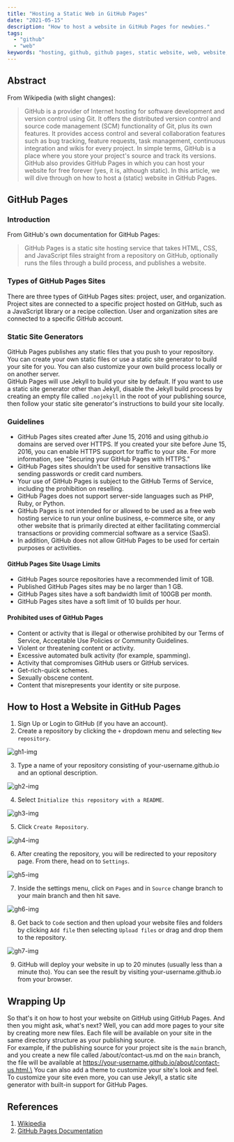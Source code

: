 ```yaml
---
title: "Hosting a Static Web in GitHub Pages"
date: "2021-05-15"
description: "How to host a website in GitHub Pages for newbies."
tags:
  - "github"
  - "web"
keywords: "hosting, github, github pages, static website, web, website, web development, web development tutorial, deployment, newbies, beginners"
---
```


## Abstract

From Wikipedia (with slight changes):

> GitHub is a provider of Internet hosting for software development and version control using Git. It offers the distributed version control and source code management (SCM) functionality of Git, plus its own features. It provides access control and several collaboration features such as bug tracking, feature requests, task management, continuous integration and wikis for every project. In simple terms, GitHub is a place where you store your project's source and track its versions. GitHub also provides GitHub Pages in which you can host your website for free forever (yes, it is, although static). In this article, we will dive through on how to host a (static) website in GitHub Pages.

## GitHub Pages

### Introduction

From GitHub's own documentation for GitHub Pages:

> GitHub Pages is a static site hosting service that takes HTML, CSS, and JavaScript files straight from a repository on GitHub, optionally runs the files through a build process, and publishes a website.

### Types of GitHub Pages Sites

There are three types of GitHub Pages sites: project, user, and organization. Project sites are connected to a specific project hosted on GitHub, such as a JavaScript library or a recipe collection. User and organization sites are connected to a specific GitHub account.

### Static Site Generators

GitHub Pages publishes any static files that you push to your repository. You can create your own static files or use a static site generator to build your site for you. You can also customize your own build process locally or on another server.\
GitHub Pages will use Jekyll to build your site by default. If you want to use a static site generator other than Jekyll, disable the Jekyll build process by creating an empty file called `.nojekyll` in the root of your publishing source, then follow your static site generator's instructions to build your site locally.

### Guidelines

- GitHub Pages sites created after June 15, 2016 and using github.io domains are served over HTTPS. If you created your site before June 15, 2016, you can enable HTTPS support for traffic to your site. For more information, see "Securing your GitHub Pages with HTTPS."
- GitHub Pages sites shouldn't be used for sensitive transactions like sending passwords or credit card numbers.
- Your use of GitHub Pages is subject to the GitHub Terms of Service, including the prohibition on reselling.
- GitHub Pages does not support server-side languages such as PHP, Ruby, or Python.
- GitHub Pages is not intended for or allowed to be used as a free web hosting service to run your online business, e-commerce site, or any other website that is primarily directed at either facilitating commercial transactions or providing commercial software as a service (SaaS).
- In addition, GitHub does not allow GitHub Pages to be used for certain purposes or activities.

#### GitHub Pages Site Usage Limits

- GitHub Pages source repositories have a recommended limit of 1GB.
- Published GitHub Pages sites may be no larger than 1 GB.
- GitHub Pages sites have a soft bandwidth limit of 100GB per month.
- GitHub Pages sites have a soft limit of 10 builds per hour.

#### Prohibited uses of GitHub Pages

- Content or activity that is illegal or otherwise prohibited by our Terms of Service, Acceptable Use Policies or Community Guidelines.
- Violent or threatening content or activity.
- Excessive automated bulk activity (for example, spamming).
- Activity that compromises GitHub users or GitHub services.
- Get-rich-quick schemes.
- Sexually obscene content.
- Content that misrepresents your identity or site purpose.

## How to Host a Website in GitHub Pages

1. Sign Up or Login to GitHub (if you have an account).
2. Create a repository by clicking the `+` dropdown menu and selecting `New repository`.

![gh1-img](/others/ghpages1.webp)

3. Type a name of your repository consisting of your-username.github.io and an optional description.

![gh2-img](/others/ghpages2.webp)

4. Select `Initialize this repository with a README`.

![gh3-img](/others/ghpages3.webp)

5. Click `Create Repository`.

![gh4-img](/others/ghpages4.webp)

6. After creating the repository, you will be redirected to your repository page. From there, head on to `Settings`.

![gh5-img](/others/ghpages5.webp)

7. Inside the settings menu, click on `Pages` and in `Source` change branch to your main branch and then hit save.

![gh6-img](/others/ghpages6.webp)

8. Get back to `Code` section and then upload your website files and folders by clicking `Add file` then selecting `Upload files` or drag and drop them to the repository.

![gh7-img](/others/ghpages7.webp)

9. GitHub will deploy your website in up to 20 minutes (usually less than a minute tho). You can see the result by visiting your-username.github.io from your browser.

## Wrapping Up

So that's it on how to host your website on GitHub using GitHub Pages. And then you might ask, what's next? Well, you can add more pages to your site by creating more new files. Each file will be available on your site in the same directory structure as your publishing source.\
For example, if the publishing source for your project site is the `main` branch, and you create a new file called /about/contact-us.md on the `main` branch, the file will be available at https://your-username.github.io/about/contact-us.html.\
You can also add a theme to customize your site's look and feel. To customize your site even more, you can use Jekyll, a static site generator with built-in support for GitHub Pages.

## References

1. [Wikipedia](https://en.wikipedia.org/wiki/GitHub)
2. [GitHub Pages Documentation](https://docs.github.com/en/pages/getting-started-with-github-pages)

